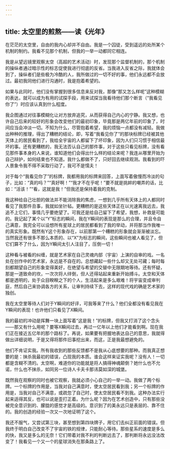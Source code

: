 ```yaml
---
---
---
```

title: 太空里的煎熬——读《光年》
---




在茫茫的太空里，自由的我内心却并不自由。我是一个囚徒，受到遥远的处所某个机制的制约。我看不见那个机制，但我的一举一动都同它相连。

我是从望远镜里观察太空（高超的艺术活动）时，发现那个监督机制的，那个机制的操纵者通过暗示性的标志促使我进行彻底的反省。当我进入反省之际，我就体会到了，操纵者们是些极为冷酷的人，我所做过的一切不好的事，他们永远都不会放过。最初我同他们进行沟通时，我是抱着希望的。

如果与此同时，他们没有掌握到很多信息来反对我，那像“那又怎么样呢”这种模糊的表达，就可以成为有用的试探手段，用来试探当我看待他们那个断言（“我看见你了”）时应该认真到什么程度。

我企图通过对往事模糊化让对方放弃追究，从而获得自己内心的宁静。我又想，也许自己后来的较好的形象会改变他们的最初印象，毕竟那是两亿年前的印象了，时间应当会冲淡一切。不知为什么，尽管抱着希望，我的烦恼一点都没有减轻。我做出种种的推理，得出了糟糕的结论，即，写着“我看见你了”的那块标牌已经被其他天体上的居民看到了，我给全宇宙的人都留下了坏印象，因为人们只习惯于相信最坏的事。还有更糟糕的，我无法否认自己的那件事，对于这些只看见标牌，没有看见那件事本身的人来说，谁知道他们会得出什么样的结论来呢？我连从哪里开始为自己辩护，如何结束也不知道。我什么都做不了，只好回去继续观测。我看到的吓人景象令我不得不采取行动了，我可不是懦夫！

对于每个“我看见你了”的标牌，我都用我的标牌来回答，上面写着傲慢而冷淡的句子，比如：“真的吗？”“真好啊！”“我才不在乎呢！”要不就是挑衅的嘲弄的话，比如：“活该！”“看，这就是我！”但我还是保持着我的克制。

我这种给自己壮胆的做法并不能消除我的焦虑，一想到几乎所有天体上的人都同时看见了我那件丑事，我就如坐针毡。更糟糕的是这些天体正在以光速离我远去，我追不上它们，事情几乎要绝望了。可我还是给自己留下了希望，我想，补救是可能的。我记起了某个以“Y”标志的瞬间，我在Y瞬间的表现是那么的合理，并且令自己满意，我完全可以设想所有星球上的居民都看到了我的举动，并将那当作我唯一的真实形象。既然有Y这个形象存在，以前那第一个糟糕的形象就会渐渐被淡忘。当然我还有很多不那么本质的、以“X”为标志的瞬间，这些瞬间也被人看见了，但它们算不了什么，因为Y瞬间太引人注目了，压倒一切！

这种看与被看的纠缠，就是艺术家在自己灵魂内部（宇宙）上演的自审的戏。一名处在创作中的艺术家，永远是不自在的。总想藏起一些什么却又无处可藏；每时每刻都期望自己的形象变得美好，在绝望与希望的交替中无限期地等待。还有怀疑，那是一道致命的坎，一次次将人绊倒，但人还得站起来重新开始搏斗。太空和天体都是透明的，处于众目睽睽之下的个人，生活起来是多么艰难！将宇宙变成审判庭，然后自己来协调各方的关系，让审判持续下去，这样的现代戏的确是艺术家的独创。

我在太空里等待人们对于Y瞬间的好评，可我等来了什么？他们全都没有看见我在Y瞬间的表现！也许他们只看见了X瞬间。

我的最初的冲动是挥舞一块上面写着“这是我！”的标牌，但我又打消了这个念头——那又有什么用呢？要等X瞬间过去，再过一亿年以上他们才能看到啊。现在我们正在接近五亿年的那个路标了。再说，如果要有把握地表达自己的意思，我就得做出详细说明，于是又得将那件旧事挖出来，而这，正是我最想避免的。

他们不肯证实我。所有我收到的那些反馈都不是我从心底想要的那种。而我真正想要的是：抹杀我最初的错误，凸现我的本质。谁会这样来证实我呢？没有人！一切都是含糊不清的。太空啊，难道你的功能就是将人搞得神魂颠倒？她什么也不允诺，什么也不抹杀，如同另一位诗人卡夫卡那讳莫如深的城堡。

既然我在观察的同时也被它观察，我就必须小心自己的一举一动。我做了两个标牌。一个标牌的作用是，当我对自己满意时，使太空居民看到我；另一个标牌的作用是，当我对自己不满意，或疏忽了自己时，使太空居民看不到我。这种办法实行起来适得其反，也可以说是歪打正着。为什么呢？因为在艺术创造中，只有那些没被完全意识到的、朦胧的感觉才是高级的。意识到了的美永远只是表层的、靠不住的。我的创造的经验一次又一次地证明了这个。

我还不服气，又尝试第三块，甚至想到第四块牌子，用它们去纠正前面的错误。但我终于明白自己改变不了宇宙的铁的规律，只能耐心等待。那些星系的速度是多么的快，我又是多么的无奈！它们带着对我不利的判断远去了，那判断将永远没法改变了！我看见一个又一个的星球消失在那条路上了。